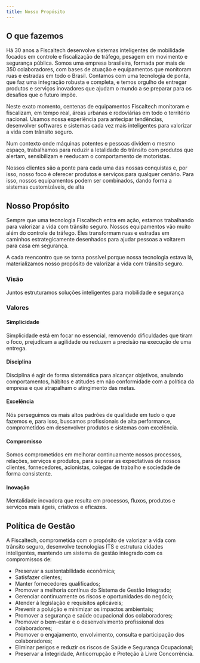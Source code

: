 ```yaml
---
title: Nosso Propósito
---
```


## O que fazemos

Há 30 anos a Fiscaltech desenvolve sistemas inteligentes de mobilidade focados em controle e fiscalização de tráfego, pesagem em movimento e segurança pública. Somos uma empresa brasileira, formada por mais de 350 colaboradores, com bases de atuação e equipamentos que monitoram ruas e estradas em todo o Brasil. Contamos com uma tecnologia de ponta, que faz uma integração robusta e completa, e temos orgulho de entregar produtos e serviços inovadores que ajudam o mundo a se preparar para os desafios que o futuro impõe.

Neste exato momento, centenas de equipamentos Fiscaltech monitoram e fiscalizam, em tempo real, áreas urbanas e rodoviárias em todo o território nacional. Usamos nossa experiência para antecipar tendências, desenvolver softwares e sistemas cada vez mais inteligentes para valorizar a vida com trânsito seguro.

Num contexto onde máquinas potentes e pessoas dividem o mesmo espaço, trabalhamos para reduzir a letalidade do trânsito com produtos que alertam, sensibilizam e reeducam o comportamento de motoristas.

Nossos clientes são a ponte para cada uma das nossas conquistas e, por isso, nosso foco é oferecer produtos e serviços para qualquer cenário. Para isso, nossos equipamentos podem ser combinados, dando forma a sistemas customizáveis, de alta

## Nosso Propósito

Sempre que uma tecnologia Fiscaltech entra em ação, estamos trabalhando para valorizar a vida com trânsito seguro. Nossos equipamentos vão muito além do controle de tráfego. Eles transformam ruas e estradas em caminhos estrategicamente desenhados para ajudar pessoas a voltarem para casa em segurança.

A cada reencontro que se torna possível porque nossa tecnologia estava lá, materializamos nosso propósito de valorizar a vida com trânsito seguro.

### Visão
Juntos estruturamos soluções inteligentes para mobilidade e segurança

### Valores

#### Simplicidade

Simplicidade está em focar no essencial, removendo dificuldades que tiram o foco, prejudicam a agilidade ou reduzem a precisão na execução de uma entrega.

#### Disciplina

Disciplina é agir de forma sistemática para alcançar objetivos, anulando comportamentos, hábitos e atitudes em não conformidade com a política da empresa e que atrapalham o atingimento das metas.

#### Excelência

Nós perseguimos os mais altos padrões de qualidade em tudo o que fazemos e, para isso, buscamos profissionais de alta performance, comprometidos em desenvolver produtos e sistemas com excelência.

#### Compromisso

Somos comprometidos em melhorar continuamente nossos processos, relações, serviços e produtos, para superar as expectativas de nossos clientes, fornecedores, acionistas, colegas de trabalho e sociedade de forma consistente.

#### Inovação

Mentalidade inovadora que resulta em processos, fluxos, produtos e serviços mais ágeis, criativos e eficazes.

## Política de Gestão

A Fiscaltech, comprometida com o propósito de valorizar a vida com trânsito seguro, desenvolve tecnologias ITS e estrutura cidades inteligentes, mantendo um sistema de gestão integrado com os compromissos de:

- Preservar a sustentabilidade econômica;
- Satisfazer clientes;
- Manter fornecedores qualificados;
- Promover a melhoria contínua do Sistema de Gestão Integrado;
- Gerenciar continuamente os riscos e oportunidades do negócio;
- Atender à legislação e requisitos aplicáveis;
- Prevenir a poluição e minimizar os impactos ambientais;
- Promover a segurança e saúde ocupacional dos colaboradores;
- Promover o bem-estar e o desenvolvimento profissional dos colaboradores;
- Promover o engajamento, envolvimento, consulta e participação dos colaboradores;
- Eliminar perigos e reduzir os riscos de Saúde e Segurança Ocupacional;
- Preservar a Integridade, Anticorrupção e Proteção à Livre Concorrência.